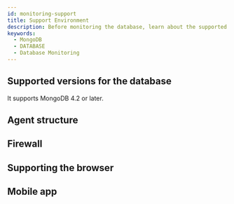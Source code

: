 ```yaml
---
id: monitoring-support
title: Support Environment
description: Before monitoring the database, learn about the supported database types.
keywords:
  - MongoDB
  - DATABASE
  - Database Monitoring
---
```



<Desc name='MongoDB' />

## Supported versions for the database

It supports MongoDB 4.2 or later.


<DBsupportNote />

## Agent structure


<Dbsupportenvagentconstruction />

## Firewall


<Proxy />

## Supporting the browser


<Supportedbrowser />

## Mobile app


<Mobileapp />
